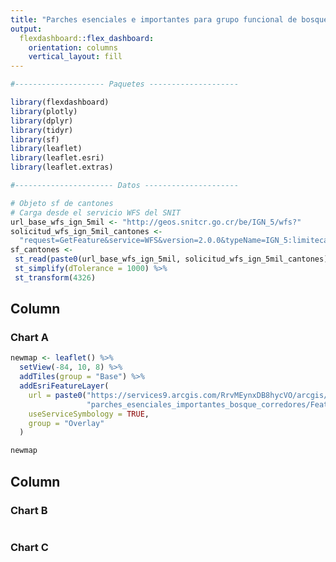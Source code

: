 ```yaml
---
title: "Parches esenciales e importantes para grupo funcional de bosque"
output: 
  flexdashboard::flex_dashboard:
    orientation: columns
    vertical_layout: fill
---
```


```r
#-------------------- Paquetes --------------------

library(flexdashboard)
library(plotly)
library(dplyr)
library(tidyr)
library(sf)
library(leaflet)
library(leaflet.esri)
library(leaflet.extras)

#---------------------- Datos ---------------------

# Objeto sf de cantones
# Carga desde el servicio WFS del SNIT
url_base_wfs_ign_5mil <- "http://geos.snitcr.go.cr/be/IGN_5/wfs?"
solicitud_wfs_ign_5mil_cantones <-
  "request=GetFeature&service=WFS&version=2.0.0&typeName=IGN_5:limitecantonal_5k&outputFormat=application/json"
sf_cantones <-
 st_read(paste0(url_base_wfs_ign_5mil, solicitud_wfs_ign_5mil_cantones)) %>%
 st_simplify(dTolerance = 1000) %>%
 st_transform(4326)
```

Column {data-width=650}
-----------------------------------------------------------------------

### Chart A

```r
newmap <- leaflet() %>%
  setView(-84, 10, 8) %>%
  addTiles(group = "Base") %>%
  addEsriFeatureLayer(
    url = paste0("https://services9.arcgis.com/RrvMEynxDB8hycVO/arcgis/rest/services/",
                 "parches_esenciales_importantes_bosque_corredores/FeatureServer/layers?token=i7zM7sm38hFsEQmd56Ahwx7zVaweVjIwC3uysJOyi6yE1QNRsXvTFHfg_83-ZiWvyF_RG12xcSgg0GgJJnrK8pWUsTE4sF2_EoqJPIEsGWdf7s3Y92-IXmJcqTHeoTQEObAhX0wz_O9FJJsKIj5OwMYGDPQ8yy_30J2_GIQvKv_8CokyfH-l8PFxii4K3Iv-T5q-ONBDBXJqZijGAXSvHRaWHjo-SpYv98ThHtkawY_sEnABh0FPF-WY3FzGA-rU"),
    useServiceSymbology = TRUE,
    group = "Overlay"
  )

newmap
```

Column {data-width=350}
-----------------------------------------------------------------------

### Chart B

```r

```

### Chart C

```r

```

